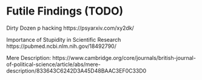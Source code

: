 # Futile Findings (TODO) {#futi-find}

Dirty Dozen p hacking https://psyarxiv.com/xy2dk/

Importance of Stupidity in Scientific Research 
https://pubmed.ncbi.nlm.nih.gov/18492790/ 

Mere Description: https://www.cambridge.org/core/journals/british-journal-of-political-science/article/abs/mere-description/833643C6242D3A45D48BAAC3EF0C33D0

<!--

## Conditional Probability

## No law to use ALL the data

## Ascribing characteristics at wrong granularity

ecological fallacy

(does this belong in causation chapter?)

## Finding policy-induced relationships

selection bias

## Ignoring heterogeneity

## "If trends continue"

## Analyzing time-to-event data

immortal time bias

## Answering the right question

Don't let available tools dictate the questions of interest

*The Cult of Statistical Significance* [@ziliak_mccloskey]

"Mindless Statistics" [@GIGERENZER2004587]

## Misguided Rigor

```r
set.seed(123)
t <- t.test(rnorm(100), rnorm(100))
print(t)
t$p.value
```

```r
pvals <- vapply(1:1000, FUN = function(x) t.test(rnorm(100), rnorm(100))$p.value, FUN.VALUE = numeric(1)) 
alpha <- 0.05
sum(pvals > (1-alpha/2) | pvals < alpha/2) / length(pvals)
```

```r
get_prop_sign <- function(n = 1000, alpha = 0.05) {

  pvals <- vapply(1:n, FUN = function(x) t.test(rnorm(100), rnorm(100))$p.value, FUN.VALUE = numeric(1))
  prop <- sum(pvals > (1-alpha/2) | pvals < alpha/2) / length(pvals)
  return(prop)

}
```


Data dredging, p-hacking

## Sample splitting

The **nullabor** [@R-nullabor] R package

## Age Period Cohort

## Strategies

-->
